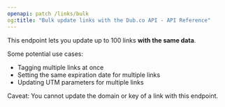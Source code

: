 ```yaml
---
openapi: patch /links/bulk
og:title: "Bulk update links with the Dub.co API - API Reference"
---
```


This endpoint lets you update up to 100 links **with the same data**.

Some potential use cases:

- Tagging multiple links at once
- Setting the same expiration date for multiple links
- Updating UTM parameters for multiple links

<Warning>
  Caveat: You cannot update the domain or key of a link with this endpoint.
</Warning>
